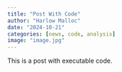 ```yaml
---
title: "Post With Code"
author: "Harlow Malloc"
date: "2024-10-21"
categories: [news, code, analysis]
image: "image.jpg"
---
```


This is a post with executable code.
